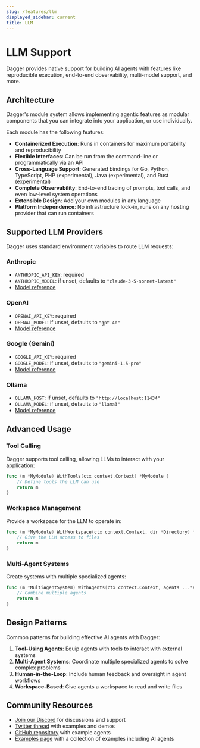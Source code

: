```yaml
---
slug: /features/llm
displayed_sidebar: current
title: LLM
---
```


# LLM Support

Dagger provides native support for building AI agents with features like reproducible execution, end-to-end observability, multi-model support, and more.

## Architecture

Dagger's module system allows implementing agentic features as modular components that you can integrate into your application, or use individually.

Each module has the following features:

- **Containerized Execution**: Runs in containers for maximum portability and reproducibility
- **Flexible Interfaces**: Can be run from the command-line or programmatically via an API
- **Cross-Language Support**: Generated bindings for Go, Python, TypeScript, PHP (experimental), Java (experimental), and Rust (experimental)
- **Complete Observability**: End-to-end tracing of prompts, tool calls, and even low-level system operations
- **Extensible Design**: Add your own modules in any language
- **Platform Independence**: No infrastructure lock-in, runs on any hosting provider that can run containers

## Supported LLM Providers

Dagger uses standard environment variables to route LLM requests:

### Anthropic
- `ANTHROPIC_API_KEY`: required
- `ANTHROPIC_MODEL`: if unset, defaults to `"claude-3-5-sonnet-latest"`
- [Model reference](https://docs.anthropic.com/en/docs/about-claude/models/all-models)

### OpenAI
- `OPENAI_API_KEY`: required
- `OPENAI_MODEL`: if unset, defaults to `"gpt-4o"`
- [Model reference](https://platform.openai.com/docs/models)

### Google (Gemini)
- `GOOGLE_API_KEY`: required
- `GOOGLE_MODEL`: if unset, defaults to `"gemini-1.5-pro"`
- [Model reference](https://ai.google.dev/models/gemini)

### Ollama
- `OLLAMA_HOST`: if unset, defaults to `"http://localhost:11434"`
- `OLLAMA_MODEL`: if unset, defaults to `"llama3"`
- [Model reference](https://ollama.com/library)

## Advanced Usage

### Tool Calling

Dagger supports tool calling, allowing LLMs to interact with your application:

```go
func (m *MyModule) WithTools(ctx context.Context) *MyModule {
    // Define tools the LLM can use
    return m
}
```

### Workspace Management

Provide a workspace for the LLM to operate in:

```go
func (m *MyModule) WithWorkspace(ctx context.Context, dir *Directory) *MyModule {
    // Give the LLM access to files
    return m
}
```

### Multi-Agent Systems

Create systems with multiple specialized agents:

```go
func (m *MultiAgentSystem) WithAgents(ctx context.Context, agents ...*Agent) *MultiAgentSystem {
    // Combine multiple agents
    return m
}
```

## Design Patterns

Common patterns for building effective AI agents with Dagger:

1. **Tool-Using Agents**: Equip agents with tools to interact with external systems
2. **Multi-Agent Systems**: Coordinate multiple specialized agents to solve complex problems
3. **Human-in-the-Loop**: Include human feedback and oversight in agent workflows
4. **Workspace-Based**: Give agents a workspace to read and write files

## Community Resources

- [Join our Discord](https://discord.gg/dagger-io) for discussions and support
- [Twitter thread](https://x.com/solomonstre/status/1891205257516003344) with examples and demos
- [GitHub repository](https://github.com/dagger/agents) with example agents
- [Examples page](/examples) with a collection of examples including AI agents

